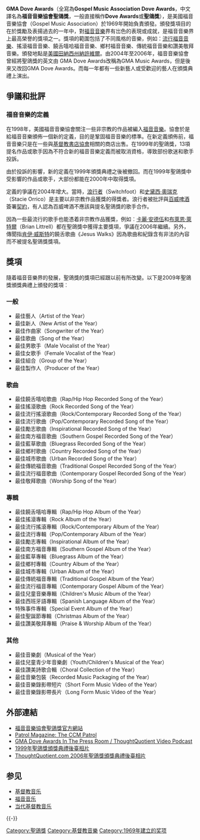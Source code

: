 {{noteTA
|T=zh-hans:圣鸽奖;zh-hant:聖鴿獎;zh-cn:圣鸽奖;zh-tw:金鴿獎;zh-hk:白鴿獎;zh-mo:白鴿獎;
|G1=Show
|1=zh-hans:圣鸽奖;zh-hant:聖鴿獎;zh-cn:圣鸽奖;zh-tw:金鴿獎;zh-hk:白鴿獎;zh-mo:白鴿獎;
|2=zh-hans:圣诞节;zh-hant:聖誕節;zh-cn:圣诞节;zh-tw:耶誕節;zh-hk:聖誕節;zh-mo:聖誕節;
}}

'''GMA Dove Awards'''（全寫為'''Gospel Music Association Dove Awards'''，中文譯名為'''福音音樂協會聖鴿獎'''，一般直接稱作'''Dove Awards'''或'''聖鴿獎'''），是美國福音音樂協會（Gospel Music Association）於1969年開始負責頒發。頒發獎項目的在於獎勵及表揚過去的一年中，對[[福音音樂|福音音樂]]界有岀色的表現或成就，是福音音樂界上最高榮譽的獎項之一。獎項的範圍包括了不同風格的音樂，例如：[[流行福音音樂|流行福音音樂]]、搖滾福音音樂、饒舌嘻哈福音音樂、鄉村福音音樂、傳統福音音樂和讚美敬拜音樂。頒發地點是[[美國|美國]][[田納西州|田納西州]][[納許維爾|納許維爾]]。由2004年至2006年，福音音樂協會曾經將聖鴿獎的英文由 GMA Dove Awards改稱為GMA Music Awards，但是後來又改回GMA Dove Awards。而每一年都有一些新藝人或受歡迎的藝人在頒獎典禮上演出。

==爭議和批評==
===福音音樂的定義===
在1998年，美國福音音樂協會關注一些非宗教的作品被編入[[福音音樂|福音音樂]]。協會於是給福音音樂頒佈一個新的定義，目的是鞏固福音音樂的標準。在新定義頒佈前，福音音樂只是在一些與[[基督教書店協會|基督教書店協會]]相關的商店出售。在1999年的聖鴿獎，13項提名作品或歌手因為不符合新的福音音樂定義而被取消資格，導致部份歌迷和歌手投訴。

由於投訴的影響，新的定義在1999年頒獎典禮之後被撤回。而在1999年聖鴿獎中受影響的作品或歌手，大部份都能在2000年中取得獎項。

定義的爭議在2004年增大。當時，[[浪行者|浪行者]]（Switchfoot）和[[史黛西·奧瑞克|史黛西·奧瑞克]]（Stacie Orrico）是主要以非宗教作品獲獎的得獎者。浪行者被批評與[[百威啤酒|百威啤酒]]簽署[[契約|契約]]，有人認為百威啤酒不應該與提名聖鴿獎的歌手合作。

因為一些最流行的歌手也能憑着非宗教作品獲獎，例如︰[[卡麗·安德伍|卡麗·安德伍]]和[[布萊恩·萊特爾|布萊恩·萊特爾]]（Brian Littrell）都在聖鴿獎中獲得主要獎項，爭議在2006年繼續。另外，傳聞指[[肯伊·威斯特|肯伊·威斯特]]的饒舌歌曲《Jesus Walks》因為歌曲和紀錄含有非法的內容而不被提名聖鴿獎獎項。

==獎項==
隨着福音音樂界的發展，聖鴿獎的獎項已經跟以前有所改變。以下是2009年聖鴿獎頒獎典禮上頒發的獎項︰
===一般===
*最佳藝人（Artist of the Year）
*最佳新人（New Artist of the Year）
*最佳作曲家（Songwriter of the Year）
*最佳歌曲（Song of the Year）
*最佳男歌手（Male Vocalist of the Year）
*最佳女歌手（Female Vocalist of the Year）
*最佳組合（Group of the Year）
*最佳製作人（Producer of the Year）
===歌曲===
*最佳饒舌嘻哈歌曲（Rap/Hip Hop Recorded Song of the Year）
*最佳搖滾歌曲（Rock Recorded Song of the Year）
*最佳流行搖滾歌曲（Rock/Contemporary Recorded Song of the Year）
*最佳流行歌曲（Pop/Contemporary Recorded Song of the Year）
*最佳勵志歌曲（Inspirational Recorded Song of the Year）
*最佳南方福音歌曲（Southern Gospel Recorded Song of the Year）
*最佳藍草歌曲（Bluegrass Recorded Song of the Year）
*最佳鄉村歌曲（Country Recorded Song of the Year）
*最佳城市歌曲（Urban Recorded Song of the Year）
*最佳傳統福音歌曲（Traditional Gospel Recorded Song of the Year）
*最佳流行福音歌曲（Contemporary Gospel Recorded Song of the Year）
*最佳敬拜歌曲（Worship Song of the Year）
===專輯===
*最佳饒舌嘻哈專輯（Rap/Hip Hop Album of the Year）
*最佳搖滾專輯（Rock Album of the Year）
*最佳流行搖滾專輯（Rock/Contemporary Album of the Year）
*最佳流行專輯（Pop/Contemporary Album of the Year）
*最佳勵志專輯（Inspirational Album of the Year）
*最佳南方福音專輯（Southern Gospel Album of the Year）
*最佳藍草專輯（Bluegrass Album of the Year）
*最佳鄉村專輯（Country Album of the Year）
*最佳城市專輯（Urban Album of the Year）
*最佳傳統福音專輯（Traditional Gospel Album of the Year）
*最佳流行福音專輯（Contemporary Gospel Album of the Year）
*最佳兒童音樂專輯（Children's Music Album of the Year）
*最佳西班牙語專輯（Spanish Language Album of the Year）
*特殊事件專輯（Special Event Album of the Year）
*最佳聖誕節專輯（Christmas Album of the Year）
*最佳讚美敬拜專輯（Praise & Worship Album of the Year）
===其他===
*最佳音樂劇（Musical of the Year）
*最佳兒童青少年音樂劇（Youth/Children's Musical of the Year）
*最佳讚美詩歌合輯（Choral Collection of the Year）
*最佳音樂包裝（Recorded Music Packaging of the Year）
*最佳音樂錄影帶短片（Short Form Music Video of the Year）
*最佳音樂錄影帶長片（Long Form Music Video of the Year）

==外部連結==
* [http://doveawards.com 福音音樂協會聖鴿獎官方網站] {{Wayback|url=http://doveawards.com/ |date=20200819130632 }}
* [http://www.patrolmag.com/index.php?s=features&c=The-CCM-Patrol Patrol Magazine: The CCM Patrol ] {{Wayback|url=http://www.patrolmag.com/index.php?s=features&c=The-CCM-Patrol |date=20080714113458 }}
* [http://feeds.feedburner.com/doveawardspressroomvideo GMA Dove Awards In The Press Room / ThoughtQuotient Video Podcast] {{Wayback|url=http://feeds.feedburner.com/doveawardspressroomvideo |date=20070929091652 }}
* [https://web.archive.org/web/20080319143414/http://pages.prodigy.net/dianamorris/99doves.htm 1999年聖鴿獎頒獎典禮後臺相片]
* [http://www.thoughtquotient.com/2006/04/15/backstage-at-the-2006-dove-awards/ ThoughtQuotient.com 2006年聖鴿獎頒獎典禮後臺相片] {{Wayback|url=http://www.thoughtquotient.com/2006/04/15/backstage-at-the-2006-dove-awards/ |date=20080821215615 }}

== 参见 ==
*[[基督教音乐|基督教音乐]]
*[[福音音乐|福音音乐]]
*[[当代基督教音乐|当代基督教音乐]]

{{-}}
{{聖鴿獎}}

[[Category:聖鴿獎|Category:聖鴿獎]]
[[Category:基督教音樂|Category:基督教音樂]]
[[Category:1969年建立的奖项|Category:1969年建立的奖项]]